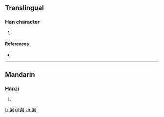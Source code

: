 ==Translingual==

===Han character===
{{Han char|rn=75|rad=木|as=07|sn=11|four=|canj=卜水木 (YED)}}

# {{defn|Han|sort=木07}}

====References====
* {{Han ref|kx=0531.131|dkj=14895|hdz=21212.090|uh=68B7|ud=26807}}

----

==Mandarin==

===Hanzi===
{{cmn-hanzi|pin=[[jìng]] ([[jing4]])|wg=ching<sup>4</sup>}}

# {{defn|lang=cmn|sort=木07}}

[[fr:梷]]
[[pl:梷]]
[[zh:梷]]